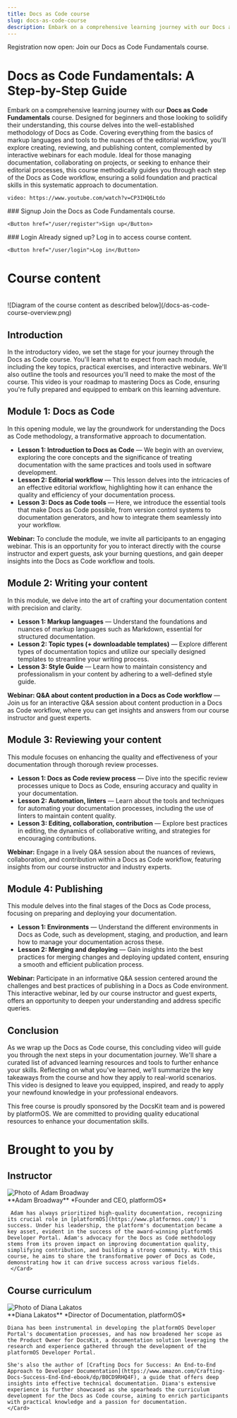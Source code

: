 ```yaml
---
title: Docs as Code course
slug: docs-as-code-course
description: Embark on a comprehensive learning journey with our Docs as Code Fundamentals course. Designed for beginners and those looking to solidify their understanding, this course delves into the well-established methodology of Docs as Code.
---
```



<CtaCard iconSrc={docsIcon} ctaText="Sign up" ctaLink="/user/register">Registration now open: Join our Docs as Code Fundamentals course.</CtaCard>


# Docs as Code Fundamentals: A Step-by-Step Guide

Embark on a comprehensive learning journey with our **Docs as Code Fundamentals** course. Designed for beginners and those looking to solidify their understanding, this course delves into the well-established methodology of Docs as Code. Covering everything from the basics of markup languages and tools to the nuances of the editorial workflow, you'll explore creating, reviewing, and publishing content, complemented by interactive webinars for each module. Ideal for those managing documentation, collaborating on projects, or seeking to enhance their editorial processes, this course methodically guides you through each step of the Docs as Code workflow, ensuring a solid foundation and practical skills in this systematic approach to documentation.

`video: https://www.youtube.com/watch?v=CP3IHQ6Ltdo`

<Grid>
  <Card shadow hoverable>
    ### Signup
    Join the Docs as Code Fundamentals course.   

    <Button href="/user/register">Sign up</Button>
  </Card>
  <Card shadow hoverable>
    ### Login
    Already signed up? Log in to access course content. 

    <Button href="/user/login">Log in</Button>
  </Card>
</Grid>

# Course content
<br />
![Diagram of the course content as described below](/docs-as-code-course-overview.png)

## Introduction

In the introductory video, we set the stage for your journey through the Docs as Code course. You'll learn what to expect from each module, including the key topics, practical exercises, and interactive webinars. We'll also outline the tools and resources you'll need to make the most of the course. This video is your roadmap to mastering Docs as Code, ensuring you're fully prepared and equipped to embark on this learning adventure. 

## Module 1: Docs as Code

In this opening module, we lay the groundwork for understanding the Docs as Code methodology, a transformative approach to documentation.

* **Lesson 1: Introduction to Docs as Code** — We begin with an overview, exploring the core concepts and the significance of treating documentation with the same practices and tools used in software development. 
* **Lesson 2: Editorial workflow** — This lesson delves into the intricacies of an effective editorial workflow, highlighting how it can enhance the quality and efficiency of your documentation process.
* **Lesson 3: Docs as Code tools** — Here, we introduce the essential tools that make Docs as Code possible, from version control systems to documentation generators, and how to integrate them seamlessly into your workflow.

**Webinar:** To conclude the module, we invite all participants to an engaging webinar. This is an opportunity for you to interact directly with the course instructor and expert guests, ask your burning questions, and gain deeper insights into the Docs as Code workflow and tools.

## Module 2: Writing your content

In this module, we delve into the art of crafting your documentation content with precision and clarity.

* **Lesson 1: Markup languages** — Understand the foundations and nuances of markup languages such as Markdown, essential for structured documentation. 
* **Lesson 2: Topic types (+ downloadable templates)** — Explore different types of documentation topics and utilize our specially designed templates to streamline your writing process.
* **Lesson 3: Style Guide** — Learn how to maintain consistency and professionalism in your content by adhering to a well-defined style guide.

**Webinar: Q&A about content production in a Docs as Code workflow** — Join us for an interactive Q&A session about content production in a Docs as Code workflow, where you can get insights and answers from our course instructor and guest experts.

## Module 3: Reviewing your content

This module focuses on enhancing the quality and effectiveness of your documentation through thorough review processes.

* **Lesson 1: Docs as Code review process** — Dive into the specific review processes unique to Docs as Code, ensuring accuracy and quality in your documentation. 
* **Lesson 2: Automation, linters** — Learn about the tools and techniques for automating your documentation processes, including the use of linters to maintain content quality.
* **Lesson 3: Editing, collaboration, contribution** — Explore best practices in editing, the dynamics of collaborative writing, and strategies for encouraging contributions. 

**Webinar:** Engage in a lively Q&A session about the nuances of reviews, collaboration, and contribution within a Docs as Code workflow, featuring insights from our course instructor and industry experts.

## Module 4: Publishing

This module delves into the final stages of the Docs as Code process, focusing on preparing and deploying your documentation.

* **Lesson 1: Environments** — Understand the different environments in Docs as Code, such as development, staging, and production, and learn how to manage your documentation across these. 
* **Lesson 2: Merging and deploying** — Gain insights into the best practices for merging changes and deploying updated content, ensuring a smooth and efficient publication process. 

**Webinar:** Participate in an informative Q&A session centered around the challenges and best practices of publishing in a Docs as Code environment. This interactive webinar, led by our course instructor and guest experts, offers an opportunity to deepen your understanding and address specific queries.

## Conclusion

As we wrap up the Docs as Code course, this concluding video will guide you through the next steps in your documentation journey. We'll share a curated list of advanced learning resources and tools to further enhance your skills. Reflecting on what you've learned, we'll summarize the key takeaways from the course and how they apply to real-world scenarios. This video is designed to leave you equipped, inspired, and ready to apply your newfound knowledge in your professional endeavors.

<Message variant="info" filled>
  This free course is proudly sponsored by the DocsKit team and is powered by platformOS. We are committed to providing quality educational resources to enhance your documentation skills.
</Message>

# Brought to you by

## Instructor


<Grid cols='3'>
  <div style={{ alignSelf: "center" }}>
    <img src={adam} alt="Photo of Adam Broadway" style={{
      margin: '1rem auto 0',
      borderRadius: '100%'
    }} />
  </div>
  <div style={{ gridColumn: 'span 2 / span 2' }}>
     <Card>
     **Adam Broadway**  
     *Founder and CEO, platformOS*  
   
     Adam has always prioritized high-quality documentation, recognizing its crucial role in [platformOS](https://www.platformos.com/)'s success. Under his leadership, the platform's documentation became a key asset, evident in the success of the award-winning platformOS Developer Portal. Adam's advocacy for the Docs as Code methodology stems from its proven impact on improving documentation quality, simplifying contribution, and building a strong community. With this course, he aims to share the transformative power of Docs as Code, demonstrating how it can drive success across various fields.
     </Card>
   </div>
</Grid>

## Course curriculum

<Grid cols='3'>
  <div style={{ alignSelf: "center" }}>
    <img src={diana} alt="Photo of Diana Lakatos" style={{
      margin: '1rem auto 0',
      borderRadius: '100%'
    }} />
  </div>
  <div style={{ gridColumn: 'span 2 / span 2' }}>
    <Card>
    **Diana Lakatos**   
    *Director of Documentation, platformOS* 

    Diana has been instrumental in developing the platformOS Developer Portal's documentation processes, and has now broadened her scope as the Product Owner for DocsKit, a documentation solution leveraging the research and experience gathered through the development of the platformOS Developer Portal. 

    She's also the author of [Crafting Docs for Success: An End-to-End Approach to Developer Documentation](https://www.amazon.com/Crafting-Docs-Success-End-End-ebook/dp/B0CD9RHQ4F), a guide that offers deep insights into effective technical documentation. Diana's extensive experience is further showcased as she spearheads the curriculum development for the Docs as Code course, aiming to enrich participants with practical knowledge and a passion for documentation.
    </Card>
  </div>
</Grid>


